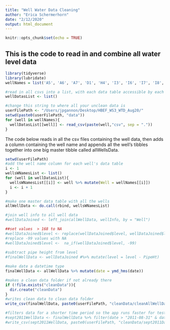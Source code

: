 ```yaml
---
title: "Well Water Data Cleaning"
author: "Erica Schermerhorn"
date: "2/12/2020"
output: html_document
---
```


```r
knitr::opts_chunk$set(echo = TRUE)
```

## This is the code to read in and combine all water level data

```r
library(tidyverse)
library(lubridate)
wellNames = list('A5', 'A6', 'A7', 'D1', 'H4', 'I3', 'I6', 'I7', 'I8', 'I9', 'JD01', 'JD02', 'JD03', 'JD04', 'JD05', 'JD06', 'JD07', 'JD08', 'JD10', 'JD11', 'JD12', 'JD13', 'JD14', 'JD15', 'JD16', 'JD17', 'JD18', 'JD19', 'JD20', 'JD21', 'JD22', 'JD23', 'JD24', 'JD25', 'JD26', 'JD27', 'JD28', 'JD29', 'JD30', 'JD31', 'K1', 'K10', 'K11', 'K12', 'K1D', 'K4D', 'K4M', 'K4S', 'K5', 'K6D', 'K6S', 'K7D', 'K7S', 'K8', 'K9', 'N1', 'N2', 'N3', 'N4', 'N5', 'O1', 'O2', 'P1', 'P2', 'Q1', 'Q2', 'T1', 'E4 stage','HB156','HB173','HB179s','k1d(1)','K6s(1)','U6bd','U6cd','U8','V2')

#read in all csvs into a list, with each data table accessible by each well's name
wellDatasList <- list()

#change this string to where all your unclean data is
userFilePath <- "/Users/jpgannon/Desktop/HBEF_WS3_WTD_Aug20/"
setwd(paste0(userFilePath, "data"))
for (well in wellNames){
  wellDatasList[[well]] <- read_csv(paste(well,"csv", sep = "."))
}

```

The code below reads in all the csv files containing the well data, then adds a column containing the well name and appends all the well's tibbles together into one big master tibble called allWellsData.
```r
setwd(userFilePath)
#add the well name column for each well's data table
i <- 1
wellsWNamesList <- list()
for (well in wellDatasList){
  wellsWNamesList[[i]] <- well %>% mutate(Well = wellNames[[i]])
  i <- i + 1
}

#make one master data table with all the wells
allWellData <- do.call(rbind, wellsWNamesList)

#join well info to all well data
#wellDataJoined <- left_join(allWellData, wellInfo, by = "Well")

##set values  > 168 to NA
#wellDataJoined$level <- replace(wellDataJoined$level, wellDataJoined$level > 162, NA)
#replace -99 values with NA
#wellDataJoined$level <-  na_if(wellDataJoined$level, -99)
  
#subtract pipe height from level
#finalWellData <- wellDataJoined #%>% mutate(level = level - PipeHt)

#make date a datetime type
finalWellData <- allWellData %>% mutate(date = ymd_hms(date))

#makes a clean data folder if not already there
if (!file.exists("cleanData")){
  dir.create("cleanData")
}
#writes clean data to clean data folder
write_csv(finalWellData, paste0(userFilePath, "cleanData/cleanAllWellData.csv"))

#filters data for a shorter time period so the app runs faster for testing
#sept2011WellData <- finalWellData %>% filter(date > "2011-08-31" & date < "2011-10-01")
#write_csv(sept2011WellData, paste0(userFilePath, "cleanData/sept2011Data.csv"))
```



